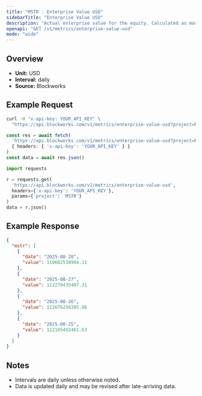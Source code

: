 ```yaml
---
title: "MSTR : Enterprise Value USD"
sidebarTitle: "Enterprise Value USD"
description: "Actual enterprise value for the equity. Calculated as market cap - liabilities + assets"
openapi: "GET /v1/metrics/enterprise-value-usd"
mode: "wide"
---
```


## Overview

- **Unit:** USD
- **Interval:** daily
- **Source:** Blockworks

## Example Request

<CodeGroup>

```bash cURL
curl -H "x-api-key: YOUR_API_KEY" \
  "https://api.blockworks.com/v1/metrics/enterprise-value-usd?project=MSTR"
```

```typescript TypeScript
const res = await fetch(
  'https://api.blockworks.com/v1/metrics/enterprise-value-usd?project=MSTR',
  { headers: { 'x-api-key': 'YOUR_API_KEY' } }
)
const data = await res.json()
```

```python Python
import requests

r = requests.get(
  'https://api.blockworks.com/v1/metrics/enterprise-value-usd',
  headers={'x-api-key': 'YOUR_API_KEY'},
  params={'project': 'MSTR'}
)
data = r.json()
```

</CodeGroup>

## Example Response

```json
{
  "mstr": [
    {
      "date": "2025-08-28",
      "value": 110682538904.11
    },
    {
      "date": "2025-08-27",
      "value": 112270435407.31
    },
    {
      "date": "2025-08-26",
      "value": 112676256385.06
    },
    {
      "date": "2025-08-25",
      "value": 112165492461.63
    }
  ]
}
```

## Notes
- Intervals are daily unless otherwise noted.
- Data is updated daily and may be revised after late-arriving data.
